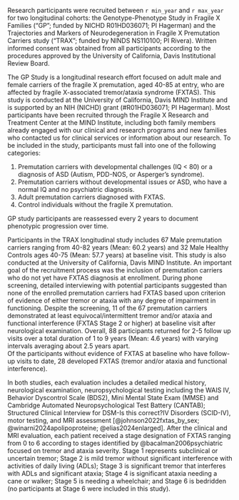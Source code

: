 Research participants were recruited between `r min_year` and `r max_year`
for two longitudinal cohorts:
the Genotype-Phenotype Study in Fragile X Families
("GP"; funded by NICHD R01HD036071; PI Hagerman) and
the Trajectories and Markers of Neurodegeneration
in Fragile X Premutation Carriers study
("TRAX"; funded by NINDS NS110100; PI Rivera).
Written informed consent was obtained from all participants 
according to the procedures approved by the 
University of California, Davis Institutional Review Board.

The GP Study is a longitudinal research effort 
focused on adult male and female carriers of the fragile X premutation, 
aged 40-85 at entry, 
who are affected by fragile X-associated tremor/ataxia syndrome (FXTAS). 
This study is conducted at the University of California, Davis MIND Institute 
and is supported by an NIH (NICHD) grant (#R01HD036071; PI Hagerman). 
Most participants have been recruited 
through the Fragile X Research and Treatment Center at the MIND Institute, 
including 
both family members already engaged with our clinical and research programs 
and new families 
who contacted us for clinical services or information about our research.
To be included in the study, 
participants must fall into one of the following categories:

1.	Premutation carriers with developmental challenges (IQ < 80) 
or a diagnosis of ASD (Autism, PDD-NOS, or Asperger’s syndrome).
2.	Premutation carriers without developmental issues or ASD, 
who have a normal IQ and no psychiatric diagnosis.
3.	Adult premutation carriers diagnosed with FXTAS.
4.	Control individuals without the fragile X premutation.

GP study participants are reassessed every 2 years
to document phenotypic progression over time.

Participants in the TRAX longitudinal study includes 
67 Male premutation carriers ranging from 40-82 years (Mean: 60.2 years) 
and 32 Male Healthy Controls ages 40-75 (Mean: 57.7 years) at baseline visit. 
This study is also conducted at the University of California, Davis MIND Institute. 
An important goal of the recruitment process was 
the inclusion of premutation carriers 
who do not yet have FXTAS diagnosis at enrollment. 
During phone screening, detailed interviewing with potential participants 
suggested than none of the enrolled premutation carriers had FXTAS 
based upon criterion of evidence of either tremor or ataxia 
with any degree of impairment in functioning. 
Despite the screening, 
11 of the 67 premutation carriers demonstrated 
at least equivocal/intermittent tremor and/or ataxia and 
functional interference (FXTAS Stage 2 or higher) at baseline visit
after neurological examination. 
Overall, 88 participants returned for 2-5 follow up visits 
over a total duration of 1 to 9 years (Mean: 4.6 years) 
with varying intervals averaging about 2.5 years apart.  
Of the participants without evidence of FXTAS at baseline 
who have follow-up visits to date, 
28 developed FXTAS 
(tremor and/or ataxia and functional interference).

In both studies, 
each evaluation includes 
a detailed medical history, 
neurological examination, 
neuropsychological testing including the 
WAIS IV, 
Behavior Dyscontrol Scale (BDS2), 
Mini Mental State Exam (MMSE) and 
Cambridge Automated Neuropsychological Test Battery (CANTAB); 
Structured Clinical Interview for 
DSM-[Is this correct?]{.comment-start author="Ezra Morrison"}IV[]{.comment-end} 
Disorders 
(SCID-IV), 
motor testing, 
and MRI assessment 
[@johnson2022fxtas_by_sex; 
@winarni2024apolipoproteine; 
@elias2024enlarged].
After the clinical and MRI evaluation,
each patient received a stage designation of FXTAS ranging from 0 to 6 
according to stages identified by @bacalman2006psychiatric  
focused on tremor and ataxia severity. 
Stage 1 represents subclinical or uncertain tremor; 
Stage 2 is mild tremor without significant interference with 
activities of daily living (ADLs); 
Stage 3 is significant tremor that interferes with ADLs and significant ataxia; 
Stage 4 is significant ataxia needing a cane or walker;
Stage 5 is needing a wheelchair;
and Stage 6 is bedridden
(no participants at Stage 6 were included in this study).
